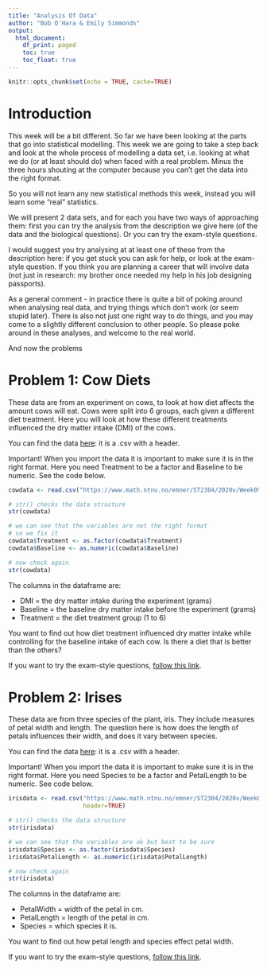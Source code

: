 ```yaml
---
title: "Analysis Of Data"
author: "Bob O'Hara & Emily Simmonds"
output:
  html_document:
    df_print: paged
    toc: true
    toc_float: true
---
```


```r
knitr::opts_chunk$set(echo = TRUE, cache=TRUE)
```

# Introduction

This week will be a bit different. So far we have been looking at the parts that go into statistical modelling. This week we are going to take a step back and look at the whole process of modelling a data set, i.e. looking at what we do (or at least should do) when faced with a real problem. Minus the three hours shouting at the computer because you can't get the data into the right format.

So you will not learn any new statistical methods this week, instead you will learn some "real" statistics.

We will present 2 data sets, and for each you have two ways of approaching them: first you can try the analysis from the description we give here (of the data and the biological questions). Or you can try the exam-style questions.

I would suggest you try analysing at at least one of these from the description here: if you get stuck you can ask for help, or look at the exam-style question. If you think you are planning a career that will involve data (not just in research: my brother once needed my help in his job designing passports).

As a general comment - in practice there is quite a bit of poking around when analysing real data, and trying things which don't work (or seem stupid later). There is also not just one right way to do things, and you may come to a slightly different conclusion to other people. So please poke around in these analyses, and welcome to the real world.

And now the problems

# Problem 1: Cow Diets

These data are from an experiment on cows, to look at how diet affects the amount cows will eat. Cows were split into 6 groups, each given a different diet treatment. Here you will look at how these different treatments influenced the dry matter intake (DMI) of the cows.

You can find the data [here](https://www.math.ntnu.no/emner/ST2304/2020v/Week09/cowdata.csv): it is a .csv with a header.

Important! When you import the data it is important to make sure it is in the right format. Here you need Treatment to be a factor and Baseline to be numeric. See the code below.

```r
cowdata <- read.csv("https://www.math.ntnu.no/emner/ST2304/2020v/Week09/cowdata.csv", header=TRUE)

# str() checks the data structure
str(cowdata)

# we can see that the variables are not the right format
# so we fix it
cowdata$Treatment <- as.factor(cowdata$Treatment)
cowdata$Baseline <- as.numeric(cowdata$Baseline)

# now check again
str(cowdata)
```

The columns in the dataframe are:

- DMI = the dry matter intake during the experiment (grams)
- Baseline = the baseline dry matter intake before the experiment (grams)
- Treatment = the diet treatment group (1 to 6)

You want to find out how diet treatment influenced dry matter intake while controlling for the baseline intake of each cow. Is there a diet that is better than the others?

If you want to try the exam-style questions, [follow this link](Week10aCowQuestions.html).

# Problem 2: Irises

These data are from three species of the plant, iris. They include measures of petal width and length. The question here is how does the length of petals influences their width, and does it vary between species.

You can find the data [here](https://www.math.ntnu.no/emner/ST2304/2020v/Week09/irisdata.csv"): it is a .csv with a header.

Important! When you import the data it is important to make sure it is in the right format. Here you need Species to be a factor and PetalLength to be numeric. See code below.

```r
irisdata <- read.csv("https://www.math.ntnu.no/emner/ST2304/2020v/Week09/irisdata.csv",
                     header=TRUE)

# str() checks the data structure
str(irisdata)

# we can see that the variables are ok but best to be sure
irisdata$Species <- as.factor(irisdata$Species)
irisdata$PetalLength <- as.numeric(irisdata$PetalLength)

# now check again
str(irisdata)
```

The columns in the dataframe are:

- PetalWidth = width of the petal in cm.
- PetalLength = length of the petal in cm.
- Species = which species it is.

You want to find out how petal length and species effect petal width.

If you want to try the exam-style questions, [follow this link](Week10aIrisQuestions.html).
